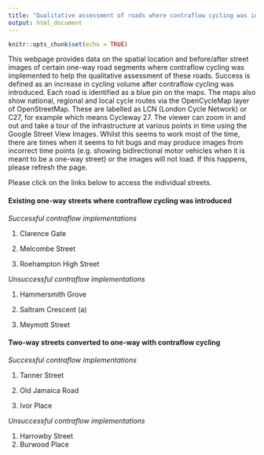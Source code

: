 ```yaml
---
title: "Qualitative assessment of roads where contraflow cycling was introduced"
output: html_document
---
```


```r
knitr::opts_chunk$set(echo = TRUE)
```

This webpage provides data on the spatial location and before/after street images of certain one-way road segments where contraflow cycling was implemented to help the qualitative assessment of these roads. Success is defined as an increase in cycling volume after contraflow cycling was introduced. Each road is identified as a blue pin on the maps. The maps also show national, regional and local cycle routes via the OpenCycleMap layer of OpenStreetMap. These are labelled as LCN (London Cycle Network) or C27, for example which means Cycleway 27. The viewer can zoom in and out and take a tour of the infrastructure at various points in time using the Google Street View Images. Whilst this seems to work most of the time, there are times when it seems to hit bugs and may produce images from incorrect time points (e.g. showing bidirectional motor vehicles when it is meant to be a one-way street) or the images will not load. If this happens, please refresh the page.

Please click on the links below to access the individual streets.

#### **Existing one-way streets where contraflow cycling was introduced** 

*Successful contraflow implementations*  

1.  Clarence Gate\

2.  Melcombe Street\

3.  Roehampton High Street

*Unsuccessful contraflow implementations*  

1.  Hammersmith Grove\

2.  Saltram Crescent (a)\

3.  Meymott Street

#### **Two-way streets converted to one-way with contraflow cycling** 

*Successful contraflow implementations*  

1.  Tanner Street\

2.  Old Jamaica Road\

3.  Ivor Place

*Unsuccessful contraflow implementations*  

1.  Harrowby Street\
2.  Burwood Place
